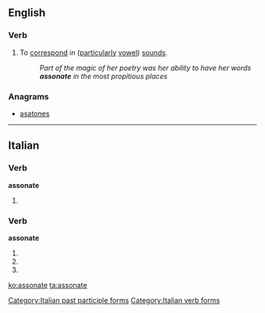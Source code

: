 ==English==

===Verb===
{{en-verb|assonat|es}}

# To [[correspond]] in ([[particularly]] [[vowel]]) [[sound]]s.
#: ''Part of the magic of her poetry was her ability to have her words '''assonate''' in the most propitious places''

===Anagrams===
* [[asatones#English|asatones]]

----
==Italian==

===Verb===
'''assonate'''

# {{present participle of|[[assonare]]|lang=it}}

===Verb===
'''assonate'''

# {{conjugation of|assonare||2|p|pres|ind|lang=it}}
# {{conjugation of|assonare||2|p|imp||lang=it}}
# {{form of|[[feminine|Feminine]] plural|[[assonato]]}}

[[Category:Italian past participle forms]]
[[Category:Italian verb forms]]

[[ko:assonate]]
[[ta:assonate]]